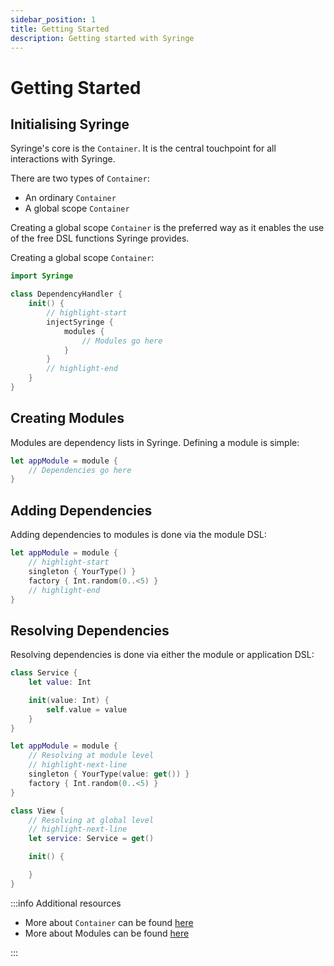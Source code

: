 ```yaml
---
sidebar_position: 1
title: Getting Started
description: Getting started with Syringe
---
```


# Getting Started

## Initialising Syringe
Syringe's core is the `Container`. It is the central touchpoint for all interactions with Syringe.

There are two types of `Container`:
- An ordinary `Container`
- A global scope `Container`

Creating a global scope `Container` is the preferred way as it enables the use of the free DSL functions Syringe provides.

Creating a global scope `Container`:
```swift
import Syringe

class DependencyHandler {
    init() {
        // highlight-start
        injectSyringe {
            modules {
                // Modules go here
            }
        }
        // highlight-end
    }
}
```

## Creating Modules

Modules are dependency lists in Syringe. 
Defining a module is simple:

```swift
let appModule = module {
    // Dependencies go here
}
```

## Adding Dependencies
Adding dependencies to modules is done via the module DSL:

```swift
let appModule = module {
    // highlight-start
    singleton { YourType() }
    factory { Int.random(0..<5) }
    // highlight-end
}
```

## Resolving Dependencies
Resolving dependencies is done via either the module or application DSL:

```swift
class Service {
    let value: Int

    init(value: Int) { 
        self.value = value
    }
}

let appModule = module {
    // Resolving at module level
    // highlight-next-line
    singleton { YourType(value: get()) }
    factory { Int.random(0..<5) }
}

class View {
    // Resolving at global level
    // highlight-next-line
    let service: Service = get()

    init() {

    }
}
```

:::info Additional resources

- More about `Container` can be found [here](/docs/Usage/containers.mdx)
- More about Modules can be found [here](/docs/Usage/modules.mdx)

:::
